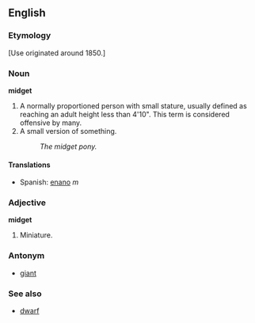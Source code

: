 ==English==
===Etymology===
[Use originated around 1850.]
===Noun===
'''midget'''
#A normally proportioned person with small stature, usually defined as reaching an adult height less than 4'10".  This term is considered offensive by many.
#A small version of something.
#:''The midget pony.''

====Translations====
*Spanish: [[enano]] ''m''

===Adjective===
'''midget'''
#Miniature.
===Antonym===
*[[giant]]


===See also===
*[[dwarf]]